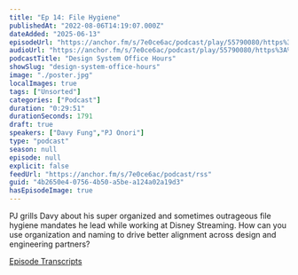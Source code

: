 ```yaml
---
title: "Ep 14: File Hygiene"
publishedAt: "2022-08-06T14:19:07.000Z"
dateAdded: "2025-06-13"
episodeUrl: "https://anchor.fm/s/7e0ce6ac/podcast/play/55790080/https%3A%2F%2Fd3ctxlq1ktw2nl.cloudfront.net%2Fstaging%2F2022-7-6%2Fa0aeb027-8053-ae10-2a89-aa678331a768.mp3"
audioUrl: "https://anchor.fm/s/7e0ce6ac/podcast/play/55790080/https%3A%2F%2Fd3ctxlq1ktw2nl.cloudfront.net%2Fstaging%2F2022-7-6%2Fa0aeb027-8053-ae10-2a89-aa678331a768.mp3"
podcastTitle: "Design System Office Hours"
showSlug: "design-system-office-hours"
image: "./poster.jpg"
localImages: true
tags: ["Unsorted"]
categories: ["Podcast"]
duration: "0:29:51"
durationSeconds: 1791
draft: true
speakers: ["Davy Fung","PJ Onori"]
type: "podcast"
season: null
episode: null
explicit: false
feedUrl: "https://anchor.fm/s/7e0ce6ac/podcast/rss"
guid: "4b2650e4-0756-4b50-a5be-a124a02a19d3"
hasEpisodeImage: true
---
```

PJ grills Davy about his super organized and sometimes outrageous file hygiene mandates he lead while working at Disney Streaming. How can you use organization and naming to drive better alignment across design and engineering partners?

[Episode Transcripts](https://docs.google.com/document/d/1eBPOj7pQJBKCsc4uWlMM1XwwfTOLiK7Av_qEbwu2F_M/edit?usp=sharing)
